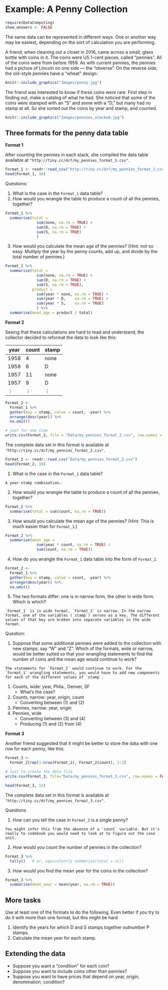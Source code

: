 # Example: A Penny Collection

```r
require(DataComputing)
show_answers <- FALSE
```

The same data can be represented in different ways. One or another way may be easiest, depending on the sort of calculation you are performing.

A friend, when cleaning out a closet in 2016, came across a small, glass bottle with coins in it.  The coins were US 1-cent pieces, called "pennies". All of the coins were from before 1959. As with current pennies, the pennies had a picture of Lincoln on one side --- the "obverse". On the reverse side, the old-style pennies have a "wheat" design:

```r
knitr::include_graphics("Images/penny.jpg")
```

The friend was interested to know if these coins were rare. First step in finding out, make a catalog of what he had. She noticed that some of the coins were stamped with an "S" and some with a "D," but many had no stamp at all. So she sorted out the coins by year and stamp, and counted.

```r
knitr::include_graphics("Images/pennies_stacked.jpg")
```

## Three formats for the penny data table

**Format 1**

After counting the pennies in each stack, she compiled the data table available at `"http://tiny.cc/dcf/my_pennies_format_1.csv"`.


```r
Format_1 <- readr::read_csv("http://tiny.cc/dcf/my_pennies_format_1.csv")
head(Format_1, 10)
```

Questions:

1. What is the case in the `Format_1` data table?
2. How would you wrangle the table to produce a count of all the pennies, together?
```r
Format_1 %>%
  summarise(total = 
              sum(none, na.rm = TRUE) +
              sum(D, na.rm = TRUE) + 
              sum(S, na.rm = TRUE)
              )
```
3. How would you calculate the mean age of the pennies? (Hint: not so easy. Multiply the year by the penny counts, add up, and divide by the total number of pennies.)
```r
Format_1 %>% 
  summarise(total = 
              sum(none, na.rm = TRUE) +
              sum(D, na.rm = TRUE) + 
              sum(S, na.rm = TRUE),
            product = 
              sum(year * none, na.rm = TRUE) +
              sum(year * D,    na.rm = TRUE) +
              sum(year * S,    na.rm = TRUE)
              ) %>%
  summarise(mean_age = product / total)
```

**Format 2**

Seeing that these calculations are hard to read and understand, the collector decided to reformat the data to look like this:

year | count | stamp
-----|-------|------
1958 | 4     | none
1958 | 6     | D
1957 | 11    | none
1957 | 9     | D
$\vdots$ | $\vdots$ | $\vdots$

```r
Format_2 <-
  Format_1 %>%
  gather(key = stamp, value = count, -year) %>%
  arrange(desc(year)) %>% 
  na.omit()
```

```r
# just for one time
write.csv(Format_2, file = "Data/my_pennies_format_2.csv", row.names = FALSE)
```

The complete data set in this format is available at `"http://tiny.cc/dcf/my_pennies_format_2.csv"`.

```r
Format_2 <- readr::read_csv("Data/my_pennies_format_2.csv")
head(Format_2, 10)
```
1. What is the case in the `Format_1` data table?
```block
A year-stamp combination.
```

2. How would you wrangle the table to produce a count of all the pennies, together?
```r
Format_2 %>%
  summarise(total = sum(count, na.rm = TRUE))
```
3. How would you calculate the mean age of the pennies? (Hint: This is much easier than for `Format_1`.)
```r
Format_2 %>% 
  summarise(mean_age = 
              sum(year * count, na.rm = TRUE) / 
              sum(count, na.rm = TRUE))
```
4. How do you wrangle the `Format_1` data table into the form of `Format_2`.
```r
Format_2 <-
  Format_1 %>%
  gather(key = stamp, value = count, -year) %>%
  arrange(desc(year)) %>% 
  na.omit()
```
5. The two formats differ: one is in narrow form, the other in wide form. Which is which?
```block
`Format_1` is in wide format, `Format_2` is narrow. In the narrow format, one of the variables (`stamp`) serves as a key. The different values of that key are broken into separate variables in the wide format.
```

Question:

1. Suppose that some additional pennies were added to the collection with new stamps, say "W" and "Z". Which of the formats, wide or narrow, would be better suited so that your wrangling statements to find the number of coins and the mean age would continue to work?
```block
The statements for `Format_2` would continue to work. For the `Format_1` wrangling statements, you would have to add new components for each of the different values of `stamp`.
```

1. Counts, wide: year, Phila., Denver, SF
    - What's the case?
2. Counts, narrow: year, origin, count
    - Converting between (1) and (2)
3. Pennies, narrow: year, origin
4. Pennies, wide
    - Converting between (3) and (4)
    - Producing (1) and (2) from (4)

**Format 3**

Another friend suggested that it might be better to store the data with one row for each penny, like this:

```r
Format_3 <- 
  Format_2[rep(1:nrow(Format_2), Format_2$count), 1:2]
```

```r
# Just to create the data file
write.csv(Format_3, file="Data/my_pennies_format_3.csv", row.names = FALSE)
```

```r
head(Format_3, 12)
```

The complete data set in this format is available at `"http://tiny.cc/dcf/my_pennies_format_3.csv"`.

Questions

1. How can you tell the case in `Format_3` is a single penny?
```block
You might infer this from the absence of a `count` variable. But it's really to codebook you would need to look at to figure out the case unit.
```
2. How would you count the number of pennies in the collection?
```r
Format_3 %>%
  tally()   # or, equivalently summarise(total = n())
```
3. How would you find the mean year for the coins in the collection?
```r
Format_3 %>%
  summarise(mean_year = mean(year, na.rm = TRUE))
```

## More tasks

Use at least one of the formats to do the following. Even better if you try to do it with more than one format, but this might be hard

1. Identify the years for which D and S stamps together outnumber P stamps.
2. Calculate the mean year for each stamp.


## Extending the data

* Suppose you want a "condition" for each coin?
* Suppose you want to include coins other than pennies?
* Suppose you want to have prices that depend on year, origin, denomination, condition?
